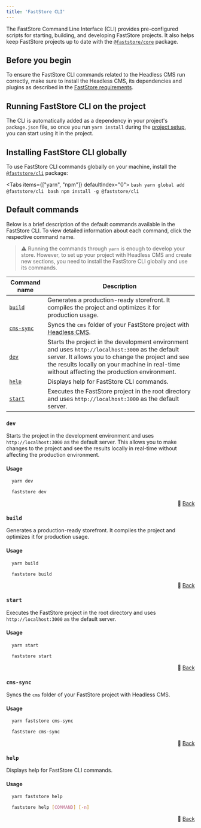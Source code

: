 ```yaml
---
title: 'FastStore CLI'
---
```


The FastStore Command Line Interface (CLI) provides pre-configured scripts for starting, building, and developing FastStore projects. It also helps keep FastStore projects up to date with the [`@faststore/core`](https://developers.vtex.com/docs/guides/faststore/project-structure-overview#packagejson) package.

## Before you begin

To ensure the FastStore CLI commands related to the Headless CMS run correctly, make sure to install the Headless CMS, its dependencies and plugins as described in the [FastStore requirements](https://developers.vtex.com/docs/guides/faststore/getting-started-requirements).

## Running FastStore CLI on the project

The CLI is automatically added as a dependency in your project's `package.json` file, so once you run `yarn install` during the [project setup](https://developers.vtex.com/docs/guides/faststore/getting-started-2-setting-up-the-project), you can start using it in the project.

## Installing FastStore CLI globally

To use FastStore CLI commands globally on your machine, install the [`@faststore/cli`](https://developers.vtex.com/docs/guides/faststore/getting-started-3-faststore-project-structure#faststorecli) package:

<Tabs items={["yarn", "npm"]} defaultIndex="0">
  <Tab>
    ```bash
    yarn global add @faststore/cli
    ```
  </Tab>
  <Tab>
    ```bash
    npm install -g @faststore/cli
    ```
  </Tab>
</Tabs>



## Default commands
Below is a brief description of the default commands available in the FastStore CLI. To view detailed information about each command, click the respective command name.

> ⚠️ Running the commands through `yarn` is enough to develop your store. However, to set up your project with Headless CMS and create new sections, you need to install the FastStore CLI globally and use its commands.

| Command name | Description |
| ------------ | ----------- |
| [`build`](#build) | Generates a production-ready storefront. It compiles the project and optimizes it for production usage. |
| [`cms-sync`](#cms-sync) | Syncs the `cms` folder of your FastStore project with [Headless CMS](https://developers.vtex.com/docs/guides/faststore/headless-cms-overview). |
| [`dev`](#dev) | Starts the project in the development environment and uses `http://localhost:3000` as the default server. It allows you to change the project and see the results locally on your machine in real-time without affecting the production environment. |
| [`help`](#help) | Displays help for FastStore CLI commands. |
| [`start`](#start) | Executes the FastStore project in the root directory and uses `http://localhost:3000` as the default server. |

### `dev`

Starts the project in the development environment and uses `http://localhost:3000` as the default server. This allows you to make changes to the project and see the results locally in real-time without affecting the production environment.

#### Usage

```bash 
  yarn dev
```

```bash 
  faststore dev
```

<div align="right"> 🔼 <a href="#default-commands">Back</a></div>

### `build`

Generates a production-ready storefront. It compiles the project and optimizes it for production usage.

#### Usage

```bash 
  yarn build
```

```bash 
  faststore build
```

<div align="right"> 🔼 <a href="#default-commands">Back</a></div>

### `start`

Executes the FastStore project in the root directory and uses `http://localhost:3000` as the default server.

#### Usage

```bash 
  yarn start
```

```bash 
  faststore start
```

<div align="right"> 🔼 <a href="#default-commands">Back</a></div>

### `cms-sync`

Syncs the `cms` folder of your FastStore project with Headless CMS.

#### Usage

```bash 
  yarn faststore cms-sync
```

```bash 
  faststore cms-sync
```

<div align="right"> 🔼 <a href="#default-commands">Back</a></div>

### `help`

Displays help for FastStore CLI commands.

#### Usage

```bash 
  yarn faststore help
```

```bash 
  faststore help [COMMAND] [-n]
```

<div align="right"> 🔼 <a href="#default-commands">Back</a></div>
